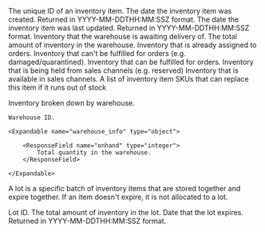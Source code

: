 <Expandable title="Inventory Item">

<ResponseField name="id" type="string">
  The unique ID of an inventory item.
</ResponseField>

<ResponseField name="created_date" type="string">
  The date the inventory item was created. Returned in YYYY-MM-DDTHH:MM:SSZ format.
</ResponseField>

<ResponseField name="updated_date" type="string">
  The date the inventory item was last updated. Returned in YYYY-MM-DDTHH:MM:SSZ format.
</ResponseField>

<ResponseField name="sku" type="string or null">
</ResponseField>

<ResponseField name="name" type="string">
</ResponseField>

<ResponseField name="active" type="boolean">
</ResponseField>

<ResponseField name="awaiting" type="integer">
  Inventory that the warehouse is awaiting delivery of.
</ResponseField>

<ResponseField name="onhand" type="integer">
  The total amount of inventory in the warehouse.
</ResponseField>

<ResponseField name="committed" type="integer">
  Inventory that is already assigned to orders.
</ResponseField>

<ResponseField name="unfulfillable" type="integer">
  Inventory that can't be fulfilled for orders (e.g. damaged/quarantined).
</ResponseField>

<ResponseField name="fulfillable" type="integer">
  Inventory that can be fulfilled for orders.
</ResponseField>

<ResponseField name="unsellable" type="integer">
  Inventory that is being held from sales channels (e.g. reserved)
</ResponseField>

<ResponseField name="sellable" type="integer">
  Inventory that is available in sales channels.
</ResponseField>

<ResponseField name="substitute_skus" type="list">
  A list of inventory item SKUs that can replace this item if it runs out of stock
</ResponseField>

<ResponseField name="inventory_by_warehouse_id" type="dictionary">

  Inventory broken down by warehouse.

  <Expandable title="Inventory by Warehouse">

  <ResponseField name="warehouse_id_as_key" type="string">

    Warehouse ID.

    <Expandable name="warehouse_info" type="object">

        <ResponseField name="onhand" type="integer">
            Total quantity in the warehouse.
        </ResponseField>

    </Expandable>

  </ResponseField>

  </Expandable>

</ResponseField>

<ResponseField name="lots" type="list">

  A lot is a specific batch of inventory items that are stored together and expire together.
  If an item doesn't expire, it is not allocated to a lot.

  <Expandable title="Lot">

  <ResponseField name="lot_id" type="string">
    Lot ID.
  </ResponseField>

  <ResponseField name="onhand" type="integer">
    The total amount of inventory in the lot.
  </ResponseField>

  <ResponseField name="expiration_date" type="string">
    Date that the lot expires. Returned in YYYY-MM-DDTHH:MM:SSZ format.
  </ResponseField>

  </Expandable>

</ResponseField>

</Expandable>
